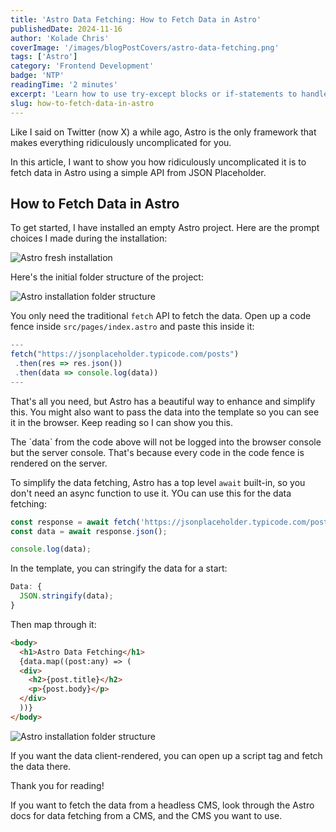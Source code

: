 ```yaml
---
title: 'Astro Data Fetching: How to Fetch Data in Astro'
publishedDate: 2024-11-16
author: 'Kolade Chris'
coverImage: '/images/blogPostCovers/astro-data-fetching.png'
tags: ['Astro']
category: 'Frontend Development'
badge: 'NTP'
readingTime: '2 minutes'
excerpt: 'Learn how to use try-except blocks or if-statements to handle ZeroDivisionError'
slug: how-to-fetch-data-in-astro
---
```



Like I said on Twitter (now X) a while ago, Astro is the only framework that makes everything ridiculously uncomplicated for you.

In this article, I want to show you how ridiculously uncomplicated it is to fetch data in Astro using a simple API from JSON Placeholder.

## How to Fetch Data in Astro

To get started, I have installed an empty Astro project. Here are the prompt choices I made during the installation:

![Astro fresh installation](../../../public/images/blogPostImages/astro-data-fetching/astro-installation.png)

Here's the initial folder structure of the project:

![Astro installation folder structure](../../../public/images/blogPostImages/astro-data-fetching/folder-structure.png)

You only need the traditional `fetch` API to fetch the data. Open up a code fence inside `src/pages/index.astro` and paste this inside it:

```js
---
fetch("https://jsonplaceholder.typicode.com/posts")
 .then(res => res.json())
 .then(data => console.log(data))
---
```

That's all you need, but Astro has a beautiful way to enhance and simplify this. You might also want to pass the data into the template so you can see it in the browser. Keep reading so I can show you this.

<NoteAlertBox>
  The `data` from the code above will not be logged into the browser console but
  the server console. That's because every code in the code fence is rendered on
  the server.
</NoteAlertBox>

To simplify the data fetching, Astro has a top level `await` built-in, so you don't need an async function to use it. YOu can use this for the data fetching:

```js
const response = await fetch('https://jsonplaceholder.typicode.com/posts');
const data = await response.json();

console.log(data);
```

In the template, you can stringify the data for a start:

```js
Data: {
  JSON.stringify(data);
}
```

Then map through it:

```html
<body>
  <h1>Astro Data Fetching</h1>
  {data.map((post:any) => (
  <div>
    <h2>{post.title}</h2>
    <p>{post.body}</p>
  </div>
  ))}
</body>
```

![Astro installation folder structure](../../../public/images/blogPostImages/astro-data-fetching/data-fetched.png)

<TipAlertBox>
  If you want the data client-rendered, you can open up a script tag and fetch
  the data there.
</TipAlertBox>

Thank you for reading!

If you want to fetch the data from a headless CMS, look through the Astro docs for data fetching from a CMS, and the CMS you want to use.
